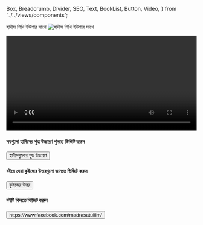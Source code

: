   Box,
  Breadcrumb,
  Divider,
  SEO,
  Text,
  BookList,
  Button,
  Video,
} from '../../views/components';

<SEO pageTitle="হাদীস শিখি ইউশার সাথে" />
<Box maxWidth={960} margin="0 auto" padding={{ xs: 3, sm: 4 }}>

<Text variant="h2" textAlign="center">
  হাদীস শিখি ইউশার সাথে
</Text>
<Divider />
<Breadcrumb
  links={[
    { url: '/', name: 'নীড়পাতা' },
    { url: '/study-materials/', name: 'শিক্ষাপোকরণ' },
  ]}
/>
<Divider />

<img src="/assets/images/book_mockup2.png" alt="হাদীস শিখি ইউশার সাথে" />

<Video
  videoSrcURL="/assets/videos/hadith-with-yusha.mp4"
  videoTitle="হাদীস শিখি ইউশার সাথে"
  frameWidth="720px"
  frameHeight="504px"
  width="100%"
  mb={4}
  mt={4}
  bg="white"
/>

<Box textAlign="center" mb={4}>
  <div>
    <h4>সবগুলো হাদিসের শুদ্ধ উচ্চারণ শুনতে ভিজিট করুন</h4>
  </div>
  <a
    href="https://drive.google.com/drive/folders/1ulGJalb_D9Ulxv_KZUwfVfzm8bLstXWh?usp=sharing"
    target="_blank"
    rel="noreferrer noopener"
  >
    <Button variant="primary">হাদীসগুলোর শুদ্ধ উচ্চারণ</Button>
  </a>
</Box>

<Box textAlign="center" mb={4}>
  <div>
    <h4>বইয়ে দেয়া কুইজের উত্তরগুলো জানতে ভিজিট করুন</h4>
  </div>
  <a
    href="https://drive.google.com/drive/folders/1WUZpECLS1Maz6kxQlm8HL-nnXPIuC4La?usp=sharing"
    target="_blank"
    rel="noreferrer noopener"
  >
    <Button variant="primary">কুইজের উত্তর</Button>
  </a>
</Box>

<Box textAlign="center" mb={4}>
  <div>
    <h4>বইটি কিনতে ভিজিট করুন</h4>
  </div>
  <a
    href="https://www.facebook.com/madrasatulilm/"
    target="_blank"
    rel="noreferrer noopener"
  >
    <Button variant="primary">https://www.facebook.com/madrasatulilm/</Button>
  </a>
</Box>

</Box>
